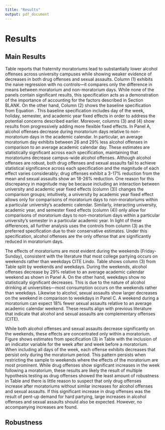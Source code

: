 ```yaml
---
title: "Results"
output: pdf_document
---
```


# Results

## Main Results

Table \ref{main_results} reports that fraternity moratoriums lead to substantially lower alcohol offenses across university campuses while showing weaker evidence of decreases in both drug offenses and sexual assaults. Column (1) exhibits the naive regression with no controls—it compares only the difference in means between moratorium and non-moratorium days. While none of the panels contain significant results, this specification acts as a demonstration of the importance of accounting for the factors described in Section BLANK. On the other hand, Column (2) shows the baseline specification from Equation \ref{main_model}. This baseline specification includes day of the week, holiday, semester, and academic year fixed effects in order to address the potential concerns described earlier. Moreover, columns (3) and (4) show results from progressively adding more flexible fixed effects. In Panel A, alcohol offenses decrease during moratorium days relative to non-moratorium days in the academic calendar. In particular, an average moratorium day exhibits between 26 and 29% less alcohol offenses in comparison to an average academic calendar day. These estimates are statistically significant across each specification, maintaining that moratoriums decrease campus-wide alcohol offenses. Although alcohol offenses are robust, both drug offenses and sexual assaults fail to achieve statistical significance across each specification and the magnitude of each effect varies considerably; drug offenses exhibit a 3-17% reduction from the mean and sexual assaults show an 18-26% reduction. One reason for this discrepancy in magnitude may be because including an interaction between university and academic year fixed effects (column (3)) changes the comparison groups; intuitively, a university by academic year fixed effect allows only for comparisons of moratorium days to non-moratoriums within a particular university's academic calendar. Similarly, interacting university, academic year, and semester fixed effects (column (4)) only allow for comparisons of moratorium days to non-moratorium days within a particular university's semester in a particular academic year. In light of these differences, all further analysis uses the controls from column (3) as the preferred specification due to their conservative estimates. Under this specification, alcohol offenses are the only offense that are significantly reduced in moratorium days.

The effects of moratoriums are most evident during the weekends (Friday-Sunday), consistent with the literature that most college partying occurs on weekends rather than weekdays CITE Lindo. Table \ref{} shows column (3) from Table \ref{main_model} split by weekends and weekdays. During the weekends, alcohol offenses decrease by 29% relative to an average academic calendar weekend as shown in Panel A. On the other hand, weekdays show no statistically significant decreases. This is due to the nature of alcohol drinking at universities—most consumption occurs on the weekends rather than weekdays. Likewise to alcohol, sexual assaults show larger decreases on the weekend in comparison to weekdays in Panel C. A weekend during a moratorium can expect 18% fewer sexual assaults relative to an average academic calendar weekend. These results align with previous literature that indicate that alcohol and sexual assaults are complementary offenses (CITE).

While both alcohol offenses and sexual assaults decrease significantly on the weekends, these effects are concentrated only within a moratorium. Figure \ref{} shows estimates from specification (3) in Table \ref{main_table} with the inclusion of an indicator variable for the week after and week before a moratorium. When including all days of the week, each offense exhibits decreases that persist only during the moratorium period. This pattern persists when restricting the sample to weekends where the effects of the moratorium are most prominent. While drug offenses show significant increases in the week following a moratorium, these results are likely the result of multiple hypothesis testing as drug offenses showed the least amount of robustness in Table \ref{main_table} and there is little reason to suspect that only drug offenses increase after moratoriums without similar increases for alcohol offenses and sexual assaults. If this significant increase in drug offenses was the result of pent-up demand for hard partying, large increases in alcohol offenses and sexual assaults should also be expected. However, no accompanying increases are found.

## Robustness


